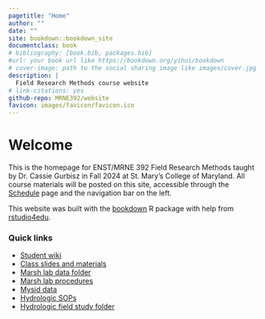 ```yaml
--- 
pagetitle: "Home"
author: ""
date: ""
site: bookdown::bookdown_site
documentclass: book
# bibliography: [book.bib, packages.bib]
#url: your book url like https://bookdown.org/yihui/bookdown
# cover-image: path to the social sharing image like images/cover.jpg
description: |
  Field Research Methods course website
# link-citations: yes
github-repo: MRNE392/website
favicon: images/favicon/favicon.ico
---
```

# Welcome {-}

This is the homepage for ENST/MRNE 392 Field Research Methods taught by Dr. Cassie Gurbisz in Fall 2024 at St. Mary's College of Maryland. All course materials will be posted on this site, accessible through the [Schedule](https://MRNE392.github.io/website/schedule.html) page and the navigation bar on the left.

This website was built with the [bookdown](https://bookdown.org/yihui/bookdown) R package with help from [rstudio4edu](https://rstudio4edu.github.io/rstudio4edu-book/). 

### Quick links {-}

* [Student wiki](https://docs.google.com/document/d/1atysHk7kMUKcjLBKpaiEVVlboVIn8usfJ-EjapBJA-U/edit?usp=sharing)
* [Class slides and materials](https://drive.google.com/drive/folders/1A1BKo5SIcn_bMJlgLz4NALcflAqqoPVd?usp=sharing)
* [Marsh lab data folder](https://drive.google.com/drive/folders/1V54Fckddxa9uEvRUFYMo4Ux1ReRa8och?usp=sharing)
* [Marsh lab procedures](https://drive.google.com/drive/folders/1lHouLH2q0fhekwGm9zjF8ssV7rdp6hya?usp=sharing)
* [Mysid data](https://docs.google.com/spreadsheets/d/1fHhcmFV_zDn23SuqXp8ZTObDA0lNyqpk/edit?gid=1258031574#gid=1258031574)
* [Hydrologic SOPs](https://smr-monitoring.github.io/MRNE395-2024FA/sops.html)
* [Hydrologic field study folder](https://drive.google.com/drive/u/0/folders/1wtrXccYT4a-26WlzA1wwQgkIST36K7t7)





